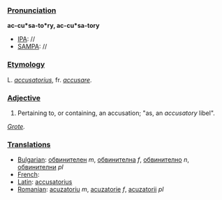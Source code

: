 ===[[Pronunciation]]===

'''ac-cu*sa-to*ry, ac-cu*sa-tory'''
*[[IPA]]: //
*[[SAMPA]]: //
===[[Etymology]]===

L. ''[[accusatorius]]'', fr. ''[[accusare]]''.
===[[Adjective]]===

#Pertaining to, or containing, an accusation; "as, an ''accusatory'' libel".

''[[Grote]].''
===[[Translations]]===
*[[Bulgarian]]: [[обвинителен]] ''m'', [[обвинителна]] ''f'', [[обвинително]] ''n'', [[обвинителни]] ''pl''
*[[French]]:
*[[Latin]]: [[accusatorius]]
*[[Romanian]]: [[acuzatoriu]] ''m'', [[acuzatorie]] ''f'', [[acuzatorii]] ''pl''